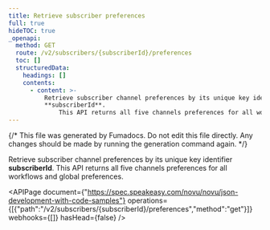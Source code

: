 ```yaml
---
title: Retrieve subscriber preferences
full: true
hideTOC: true
_openapi:
  method: GET
  route: /v2/subscribers/{subscriberId}/preferences
  toc: []
  structuredData:
    headings: []
    contents:
      - content: >-
          Retrieve subscriber channel preferences by its unique key identifier
          **subscriberId**. 
              This API returns all five channels preferences for all workflows and global preferences.
---
```


{/* This file was generated by Fumadocs. Do not edit this file directly. Any changes should be made by running the generation command again. */}

Retrieve subscriber channel preferences by its unique key identifier **subscriberId**. 
    This API returns all five channels preferences for all workflows and global preferences.

<APIPage document={"https://spec.speakeasy.com/novu/novu/json-development-with-code-samples"} operations={[{"path":"/v2/subscribers/{subscriberId}/preferences","method":"get"}]} webhooks={[]} hasHead={false} />